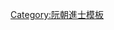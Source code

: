 {{Navbox
|name = 明命十六年乙未科庭試正副榜
|title = [[阮朝明命十六年乙未科貢士進士列表|明命十六年（1835年）乙未科庭試正副榜]]
|titlestyle = background-color:#FFD700;
|image =
|style = width:100%;text-align:center; 
|groupstyle = text-align:center; background-color:#FFD700;
|liststyle = text-align:center;
|state = {{{state<includeonly>|collapsed</includeonly>}}}

|group1 = 第二甲<br>勅賜進士出身<br>共3名
|list1 = '''[[阮有機]]''' - [[范文輝]] - [[白冬溫]]

|group2 = 第三甲<br>勅賜同進士出身<br>共8名
|list2 = [[劉揆|劉　揆]] - [[阮措|阮　措]] - [[阮弘義]] - [[裴廷保]] - [[黃文收]] - [[阮德懽]] - [[黎文真]] - [[阮世治]]

|group3 = 副榜<br>共2名
|list3 = [[武文本|武玉價]] - [[丁文銘]]

|belowstyle = text-align: center; background-color:#FFD700;
|below='''前一科：[[Template:明命十三年壬辰科庭試正副榜|明命十三年壬辰科]]　'''·'''　後一科：[[Template:明命十九年戊戌科庭試正副榜|明命十九年戊戌科]]'''
}}
<noinclude>[[Category:明命十六年乙未科進士| ]]
[[Category:阮朝進士模板]]</noinclude>